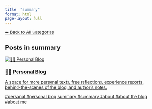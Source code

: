 ```yaml
---
title: "summary"
format: html
page-layout: full
---
```


[⬅ Back to All Categories](../categories.qmd)

## Posts in **summary**

::: {.cards-grid}
<div class="card">
<a class="card-link" href="/posts/personal/index.html">
<div class="card-image"><img src="/images/banner.png" alt="🧑‍🏫 Personal Blog"></div>
<div class="card-content">
<h3 class="card-title">🧑‍🏫 Personal Blog</h3>
<p class="card-desc">A space for more personal texts, free reflections, experience reports, behind-the-scenes of the blog, and author’s notes.</p>
<div class="chips"><span class="chip">#personal</span> <span class="chip">#personal blog summary</span> <span class="chip">#summary</span> <span class="chip">#about</span> <span class="chip">#about the blog</span> <span class="chip">#about me</span></div>
</div>
</a>
</div>
:::
